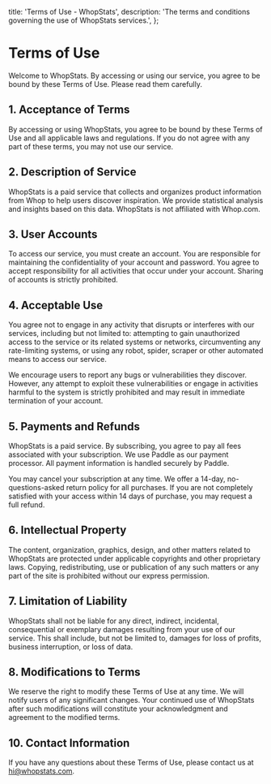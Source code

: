 
  title: 'Terms of Use - WhopStats',
  description: 'The terms and conditions governing the use of WhopStats services.',
};

# Terms of Use

<AnimatedName />

Welcome to WhopStats. By accessing or using our service, you agree to be bound by these Terms of Use. Please
read them carefully.

## 1. Acceptance of Terms

By accessing or using WhopStats, you agree to be bound by these Terms of Use and all applicable laws and
regulations. If you do not agree with any part of these terms, you may not use our service.

## 2. Description of Service

WhopStats is a paid service that collects and organizes product information from Whop to help users discover
inspiration. We provide statistical analysis and insights based on this data. WhopStats is not affiliated with
Whop.com.

## 3. User Accounts

To access our service, you must create an account. You are responsible for maintaining the confidentiality of
your account and password. You agree to accept responsibility for all activities that occur under your
account. Sharing of accounts is strictly prohibited.

## 4. Acceptable Use

You agree not to engage in any activity that disrupts or interferes with our services, including but not
limited to: attempting to gain unauthorized access to the service or its related systems or networks,
circumventing any rate-limiting systems, or using any robot, spider, scraper or other automated means to
access our service.

We encourage users to report any bugs or vulnerabilities they discover. However, any attempt to exploit these
vulnerabilities or engage in activities harmful to the system is strictly prohibited and may result in
immediate termination of your account.

## 5. Payments and Refunds

WhopStats is a paid service. By subscribing, you agree to pay all fees associated with your subscription. We
use Paddle as our payment processor. All payment information is handled securely by Paddle.

You may cancel your subscription at any time. We offer a 14-day, no-questions-asked return policy for all purchases. If you are not completely satisfied with your access within 14 days of purchase, you may request a full refund.

## 6. Intellectual Property

The content, organization, graphics, design, and other matters related to WhopStats are protected under
applicable copyrights and other proprietary laws. Copying, redistributing, use or publication of any such
matters or any part of the site is prohibited without our express permission.

## 7. Limitation of Liability

WhopStats shall not be liable for any direct, indirect, incidental, consequential or exemplary damages
resulting from your use of our service. This shall include, but not be limited to, damages for loss of
profits, business interruption, or loss of data.

## 8. Modifications to Terms

We reserve the right to modify these Terms of Use at any time. We will notify users of any significant
changes. Your continued use of WhopStats after such modifications will constitute your acknowledgment and
agreement to the modified terms.

## 10. Contact Information

If you have any questions about these Terms of Use, please contact us at hi@whopstats.com.
